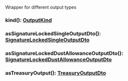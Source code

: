 Wrapper for different output types

### kind(): [OutputKind](#outputkind)

### asSignatureLockedSingleOutputDto(): [SignatureLockedSingleOutputDto](#signaturelockedsingleoutputdto)

### asSignatureLockedDustAllowanceOutputDto(): [SignatureLockedDustAllowanceOutputDto](#signaturelockeddustallowanceoutputdto)

### asTreasuryOutput(): [TreasuryOutputDto](#treasuryoutputdto)
